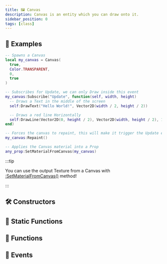 ```yaml
---
title: 🖼️ Canvas
description: Canvas is an entity which you can draw onto it.
sidebar_position: 0
tags: [class]
---
```


<HeaderDeclaration type="Class" name="Canvas" />


## 🎒 Examples

```lua title="Client/Index.lua" showLineNumbers
-- Spawns a Canvas
local my_canvas = Canvas(
  true,
  Color.TRANSPARENT,
  0,
  true
)

-- Subscribes for Update, we can only Draw inside this event
my_canvas:Subscribe("Update", function(self, width, height)
  -- Draws a Text in the middle of the screen
  self:DrawText("Hello World!", Vector2D(width / 2, height / 2))

  -- Draws a red line Horizontally
  self:DrawLine(Vector2D(0, height / 2), Vector2D(width, height / 2), 10, Color.RED)
end)

-- Forces the canvas to repaint, this will make it trigger the Update event
my_canvas:Repaint()

-- Applies the Canvas material into a Prop
any_prop:SetMaterialFromCanvas(my_canvas)
```

:::tip

You can use the output Texture from a Canvas with [:SetMaterialFromCanvas()](/scripting-reference/classes/base-classes/paintable.mdx#setmaterialfromcanvas) method!

:::


## 🛠 Constructors

<ConstructorDeclaration type="Class" name="Canvas" />


## 🗿 Static Functions

<StaticFunctionsDeclaration type="Class" name="Canvas" />


## 🦠 Functions

<FunctionsDeclaration type="Class" name="Canvas" />


## 🚀 Events

<EventsDeclaration type="Class" name="Canvas" />
